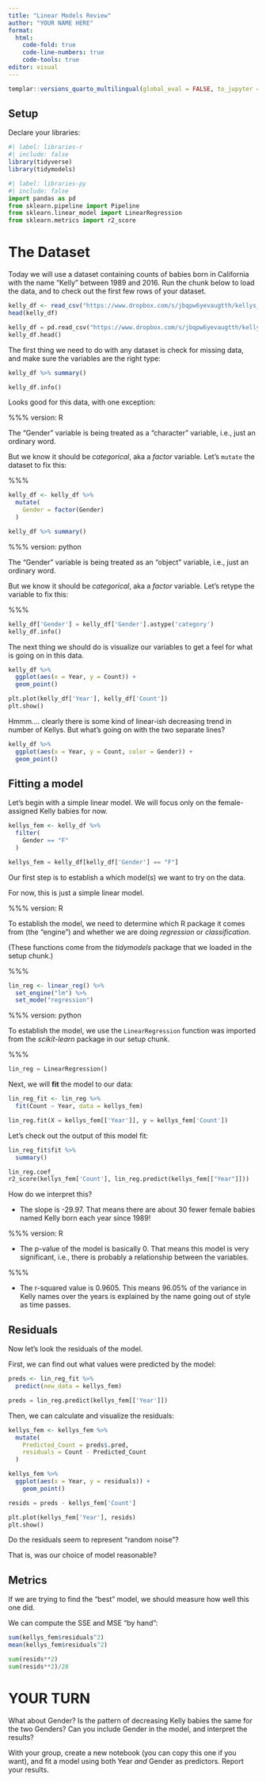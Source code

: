 ```yaml
---
title: "Linear Models Review"
author: "YOUR NAME HERE"
format: 
  html:
    code-fold: true
    code-line-numbers: true
    code-tools: true
editor: visual
---
```


```r
templar::versions_quarto_multilingual(global_eval = FALSE, to_jupyter = TRUE, warn_edit = FALSE)
```

## Setup

Declare your libraries:

```r
#| label: libraries-r
#| include: false
library(tidyverse)
library(tidymodels)
```

```python
#| label: libraries-py
#| include: false
import pandas as pd
from sklearn.pipeline import Pipeline
from sklearn.linear_model import LinearRegression
from sklearn.metrics import r2_score
```

# The Dataset

Today we will use a dataset containing counts of babies born in California with the name "Kelly" between 1989 and 2016. Run the chunk below to load the data, and to check out the first few rows of your dataset.

```r
kelly_df <- read_csv("https://www.dropbox.com/s/jbqpw6yevaugtth/kellys_ca.csv?dl=1")
head(kelly_df)
```

```python
kelly_df = pd.read_csv("https://www.dropbox.com/s/jbqpw6yevaugtth/kellys_ca.csv?dl=1")
kelly_df.head()
```

The first thing we need to do with any dataset is check for missing data, and make sure the variables are the right type:

```r
kelly_df %>% summary()
```

```python
kelly_df.info()
```

Looks good for this data, with one exception:

%%% version: R

The "Gender" variable is being treated as a "character" variable, i.e., just an ordinary word.

But we know it should be *categorical*, aka a *factor* variable. Let's `mutate` the dataset to fix this:

%%%

```r
kelly_df <- kelly_df %>%
  mutate(
    Gender = factor(Gender)
  )

kelly_df %>% summary()
```

%%% version: python

The "Gender" variable is being treated as an "object" variable, i.e., just an ordinary word.

But we know it should be *categorical*, aka a *factor* variable. Let's retype the variable to fix this:

%%%

```python
kelly_df['Gender'] = kelly_df['Gender'].astype('category')
kelly_df.info()
```

The next thing we should do is visualize our variables to get a feel for what is going on in this data.

```r
kelly_df %>%
  ggplot(aes(x = Year, y = Count)) +
  geom_point()
```

```python
plt.plot(kelly_df['Year'], kelly_df['Count'])
plt.show()
```

Hmmm.... clearly there is some kind of linear-ish decreasing trend in number of Kellys. But what's going on with the two separate lines?

```r
kelly_df %>%
  ggplot(aes(x = Year, y = Count, color = Gender)) +
  geom_point()
```

## Fitting a model

Let's begin with a simple linear model. We will focus only on the female-assigned Kelly babies for now.

```r
kellys_fem <- kelly_df %>%
  filter(
    Gender == "F"
  )
```

```python
kellys_fem = kelly_df[kelly_df['Gender'] == "F"]
```

Our first step is to establish a which model(s) we want to try on the data.

For now, this is just a simple linear model.

%%% version: R

To establish the model, we need to determine which R package it comes from (the "engine") and whether we are doing *regression* or *classification*.

(These functions come from the *tidymodels* package that we loaded in the setup chunk.) 

%%%

```r
lin_reg <- linear_reg() %>%
  set_engine("lm") %>%
  set_mode("regression")
```

%%% version: python

To establish the model, we use the `LinearRegression` function was imported from the *scikit-learn* package in our setup chunk. 

%%%

```python
lin_reg = LinearRegression()

```

Next, we will **fit** the model to our data:

```r
lin_reg_fit <- lin_reg %>%
  fit(Count ~ Year, data = kellys_fem)
```

```python
lin_reg.fit(X = kellys_fem[['Year']], y = kellys_fem['Count'])
```

Let's check out the output of this model fit:

```r
lin_reg_fit$fit %>% 
  summary()
```

```python
lin_reg.coef_
r2_score(kellys_fem['Count'], lin_reg.predict(kellys_fem[["Year"]]))
```

How do we interpret this?

-   The slope is -29.97. That means there are about 30 fewer female babies named Kelly born each year since 1989!

%%% version: R

-   The p-value of the model is basically 0. That means this model is very significant, i.e., there is probably a relationship between the variables.

%%%

-   The r-squared value is 0.9605. This means 96.05% of the variance in Kelly names over the years is explained by the name going out of style as time passes.

## Residuals

Now let's look the residuals of the model.

First, we can find out what values were predicted by the model:

```r
preds <- lin_reg_fit %>% 
  predict(new_data = kellys_fem)
```

```python
preds = lin_reg.predict(kellys_fem[['Year']])
```

Then, we can calculate and visualize the residuals:

```r
kellys_fem <- kellys_fem %>%
  mutate(
    Predicted_Count = preds$.pred,
    residuals = Count - Predicted_Count
  )

kellys_fem %>%
  ggplot(aes(x = Year, y = residuals)) +
    geom_point()
```

```python
resids = preds - kellys_fem['Count']

plt.plot(kellys_fem['Year'], resids)
plt.show()
```

Do the residuals seem to represent "random noise"?

That is, was our choice of model reasonable?

## Metrics

If we are trying to find the "best" model, we should measure how well this one did.

We can compute the SSE and MSE "by hand":

```r
sum(kellys_fem$residuals^2)
mean(kellys_fem$residuals^2)
```

```python
sum(resids**2)
sum(resids**2)/28
```

# YOUR TURN

What about Gender? Is the pattern of decreasing Kelly babies the same for the two Genders? Can you include Gender in the model, and interpret the results?

With your group, create a new notebook (you can copy this one if you want), and fit a model using both Year *and* Gender as predictors. Report your results.

